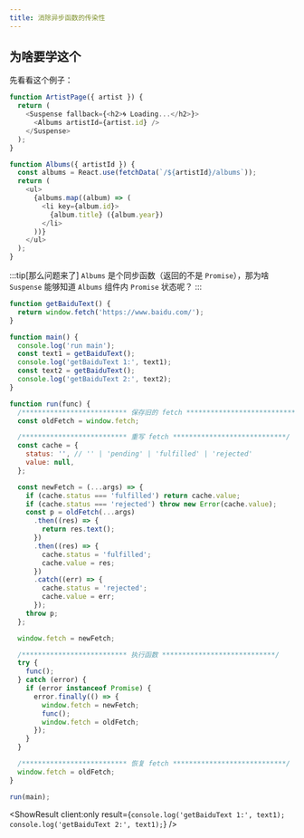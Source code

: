 ```yaml
---
title: 消除异步函数的传染性
---
```



## 为啥要学这个

先看看这个例子：

```javascript
function ArtistPage({ artist }) {
  return (
    <Suspense fallback={<h2>🌀 Loading...</h2>}>
      <Albums artistId={artist.id} />
    </Suspense>
  );
}

function Albums({ artistId }) {
  const albums = React.use(fetchData(`/${artistId}/albums`));
  return (
    <ul>
      {albums.map((album) => (
        <li key={album.id}>
          {album.title} ({album.year})
        </li>
      ))}
    </ul>
  );
}
```

:::tip[那么问题来了]
`Albums` 是个同步函数（返回的不是 `Promise`），那为啥 `Suspense` 能够知道 `Albums` 组件内 `Promise` 状态呢？
:::

```javascript
function getBaiduText() {
  return window.fetch('https://www.baidu.com/');
}

function main() {
  console.log('run main');
  const text1 = getBaiduText();
  console.log('getBaiduText 1:', text1);
  const text2 = getBaiduText();
  console.log('getBaiduText 2:', text2);
}

function run(func) {
  /************************** 保存旧的 fetch ****************************/
  const oldFetch = window.fetch;

  /************************** 重写 fetch ****************************/
  const cache = {
    status: '', // '' | 'pending' | 'fulfilled' | 'rejected'
    value: null,
  };

  const newFetch = (...args) => {
    if (cache.status === 'fulfilled') return cache.value;
    if (cache.status === 'rejected') throw new Error(cache.value);
    const p = oldFetch(...args)
      .then((res) => {
        return res.text();
      })
      .then((res) => {
        cache.status = 'fulfilled';
        cache.value = res;
      })
      .catch((err) => {
        cache.status = 'rejected';
        cache.value = err;
      });
    throw p;
  };

  window.fetch = newFetch;

  /************************** 执行函数 ****************************/
  try {
    func();
  } catch (error) {
    if (error instanceof Promise) {
      error.finally(() => {
        window.fetch = newFetch;
        func();
        window.fetch = oldFetch;
      });
    }
  }

  /************************** 恢复 fetch ****************************/
  window.fetch = oldFetch;
}

run(main);
```

<ShowResult
  client:only
  result={`
   console.log('getBaiduText 1:', text1);
   console.log('getBaiduText 2:', text1);
`}
/>
